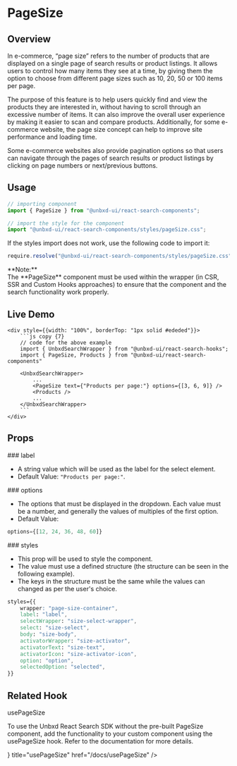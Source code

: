 

# PageSize

## Overview

In e-commerce, “page size” refers to the number of products that are displayed on a single page of search results or product listings. It allows users to control how many items they see at a time, by giving them the option to choose from different page sizes such as 10, 20, 50 or 100 items per page.

The purpose of this feature is to help users quickly find and view the products they are interested in, without having to scroll through an excessive number of items. It can also improve the overall user experience by making it easier to scan and compare products. Additionally, for some e-commerce website, the page size concept can help to improve site performance and loading time.

Some e-commerce websites also provide pagination options so that users can navigate through the pages of search results or product listings by clicking on page numbers or next/previous buttons.

## Usage

```js copy
// importing component
import { PageSize } from "@unbxd-ui/react-search-components";

// import the style for the component
import "@unbxd-ui/react-search-components/styles/pageSize.css";
```

If the styles import does not work, use the following code to import it:

```js copy
require.resolve("@unbxd-ui/react-search-components/styles/pageSize.css")
```

<Callout type="warning">
	<div>**Note:**</div>
	<div>
		The **PageSize** component must be used within the wrapper (in CSR, SSR and Custom Hooks approaches) to ensure that the component and the search functionality work properly.
	</div>
</Callout>


## Live Demo

<div className="code-example" style={{display: "flex", flexDirection: "column", alignItems: "center", marginTop: "20px", border: "1px solid #ededed", borderRadius: "10px", overflow: "hidden", overflow: "hidden"}}>
	<div style={{ width: "fit-content", padding: "20px 15px" }}>
		<CSRWrapper apiKey="18a57a4b0f096449ae5e6d6891c1970c" siteKey="ss-unbxd-ss34831655294906"
			defaultValues={{
				pageSize: 8
			}}
			webUrlConfig={{
				query: {
					addToUrl: false,
				},
				sort: {
					addToUrl: false,
				},
				view: {
					addToUrl: false,
				},
				pageSize: {
					addToUrl: false,
				},
				currentPage: {
					addToUrl: false,
				},
				facets: {
					addToUrl: false,
				},
				pagination: {
					addToUrl: false
				}}
			} 
		>
			<div style={{marginBottom: "15px", display: "flex", alignItems: "center", justifyContent: "center"}}>
				<PageSize text={"Products per page:"} options={[3, 6, 9]} />
			</div>
			<Products />
		</CSRWrapper>
	</div>

    <div style={{width: "100%", borderTop: "1px solid #ededed"}}>
		```js copy {7}
		// code for the above example
		import { UnbxdSearchWrapper } from "@unbxd-ui/react-search-hooks";
		import { PageSize, Products } from "@unbxd-ui/react-search-components"

		<UnbxdSearchWrapper>
			...
			<PageSize text={"Products per page:"} options={[3, 6, 9]} />
			<Products />
			...
		</UnbxdSearchWrapper>
		```
    </div>

</div>

## Props

<div style={{ position: "relative" }}>
	### label
	<Pills pills={[{ type: "type", label: "string" }]} left={"85px"} />
</div>

- A string value which will be used as the label for the select element. 
- Default Value: `"Products per page:"`.

<div style={{ position: "relative" }}>
	### options
	<Pills
		pills={[
			{ type: "required", label: "required" },
			{ type: "type", label: "array" },
		]}
		left={"110px"}
	/>
</div>

- The options that must be displayed in the dropdown. Each value must be a number, and generally the values of multiples of the first option.
- Default Value: 

```js copy
options={[12, 24, 36, 48, 60]}
```

<div style={{ position: "relative" }}>
	### styles
	<Pills
		pills={[
			{ type: "optional", label: "optional" },
			{ type: "type", label: "object" },
		]}
		left={"95px"}
	/>
</div>

- This prop will be used to style the component. 
- The value must use a defined structure (the structure can be seen in the following example).
- The keys in the structure must be the same while the values can changed as per the user's choice.

```css copy
styles={{
	wrapper: "page-size-container",
    label: "label",
    selectWrapper: "size-select-wrapper",
    select: "size-select",
    body: "size-body",
    activatorWrapper: "size-activator",
    activatorText: "size-text",
    activatorIcon: "size-activator-icon",
    option: "option",
    selectedOption: "selected",
}}
```

## Related Hook

<div style={{ marginTop: "1.5rem", fontSize: "20px", fontWeight: "600" }}>usePageSize</div>

To use the Unbxd React Search SDK without the pre-built PageSize component, add the functionality to your custom component using the usePageSize hook. Refer to the documentation for more details.

<Cards>
	<Card icon={<HookIcon />} title="usePageSize" href="/docs/usePageSize" />
</Cards>